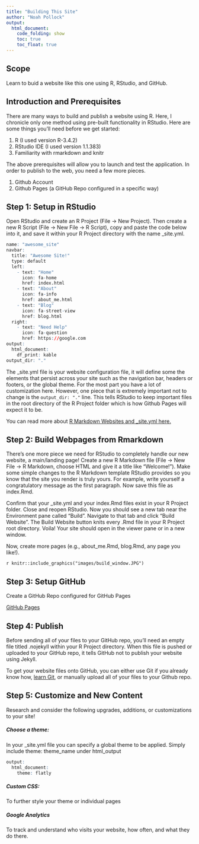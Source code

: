 ```yaml
---
title: "Building This Site"
author: "Noah Pollock"
output: 
  html_document:
    code_folding: show
    toc: true
    toc_float: true
---
```


## Scope
Learn to buid a website like this one using R, RStudio, and GitHub.

## Introduction and Prerequisites
There are many ways to build and publish a website using R. Here, I chronicle only one method using pre-built functionality in RStudio. Here are some things you'll need before we get started:

1. R (I used version R-3.4.2)
2. RStudio IDE (I used version 1.1.383)
3. Familiarity with rmarkdown and knitr

The above prerequisites will allow you to launch and test the application. In order to publish to the web, you need a few more pieces.

1. Github Account
2. Github Pages (a GitHub Repo configured in a specific way)

## Step 1: Setup in RStudio

Open RStudio and create an R Project (File -> New Project). Then create a new R Script (File -> New File -> R Script), copy and paste the code below into it, and save it within your R Project directory with the name _site.yml.

```r
name: "awesome_site"  
navbar:  
  title: "Awesome Site!"  
  type: default  
  left:  
    - text: "Home"
      icon: fa-home
      href: index.html
    - text: "About"
      icon: fa-info
      href: about_me.html
    - text: "Blog"
      icon: fa-street-view
      href: blog.html
  right:
    - text: "Need Help"
      icon: fa-question
      href: https://google.com
output:
  html_document:
    df_print: kable
output_dir: "."
```

The _site.yml file is your website configuration file, it will define some the elements that persist across your site such as the navigation bar, headers or footers, or the global theme. For the most part you have a lot of customization here. However, one piece that is extremely important not to change is the `output_dir: "."` line. This tells RStudio to keep important files in the root directory of the R Project folder which is how Github Pages will expect it to be.

You can read more about [R Markdown Websites and _site.yml here.](https://rmarkdown.rstudio.com/rmarkdown_websites.html)

## Step 2: Build Webpages from Rmarkdown

There's one more piece we need for RStudio to completely handle our new website, a main/landing page! Create a new R Markdown file (File -> New File -> R Markdown, choose HTML and give it a title like "Welcome!"). Make some simple changes to the R Markdown template RStudio provides so you know that the site you render is truly yours. For example, write yourself a congratulatory message as the first paragraph. Now save this file as index.Rmd.

Confirm that your _site.yml and your index.Rmd files exist in your R Project folder. Close and reopen RStudio. Now you should see a new tab near the Environment pane called "Build". Navigate to that tab and click "Build Website". The Build Website button knits every .Rmd file in your R Project root directory. Voila! Your site should open in the viewer pane or in a new window.

Now, create more pages (e.g., about_me.Rmd, blog.Rmd, any page you like!).

`r knitr::include_graphics("images/build_window.JPG") `

## Step 3: Setup GitHub

Create a GitHub Repo configured for GitHub Pages

[GitHub Pages](https://pages.github.com/)

## Step 4: Publish

Before sending all of your files to your GitHub repo, you'll need an empty file titled .nojekyll within your R Project directory. When this file is pushed or uploaded to your GitHub repo, it tells GitHub not to publish your website using Jekyll.

To get your website files onto GitHub, you can either use Git if you already know how, [learn Git](https://guides.github.com/activities/hello-world/), or manually upload all of your files to your Github repo.

## Step 5: Customize and New Content

Research and consider the following upgrades, additions, or customizations to your site!

##### Choose a theme: 
In your _site.yml file you can specify a global theme to be applied. Simply include theme: theme_name under html_output

```r
output:
  html_document:
    theme: flatly
```
##### Custom CSS: 
To further style your theme or individual pages

##### Google Analytics
To track and understand who visits your website, how often, and what they do there.
